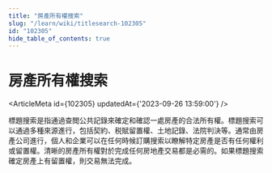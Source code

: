 ```yaml
---
title: "房產所有權搜索"
slug: "/learn/wiki/titlesearch-102305"
id: "102305"
hide_table_of_contents: true
---
```



# 房產所有權搜索

<ArticleMeta id={102305} updatedAt={'2023-09-26 13:59:00'} />
<div className='border-solid border-b border-t-0 my-4 border-[var(--ifm-color-gray-300)]' />

標題搜索是指通過查閲公共記錄來確定和確認一處房產的合法所有權。標題搜索可以通過多種來源進行，包括契約、税賦留置權、土地記錄、法院判決等。通常由房產公司進行，個人和企業可以在任何時候訂購搜索以瞭解特定房產是否有任何權利或留置權。清晰的房產所有權對於完成任何房地產交易都是必需的。如果標題搜索確定房產上有留置權，則交易無法完成。

